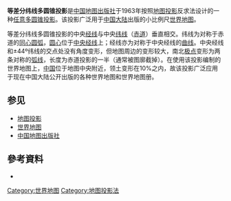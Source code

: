 '''等差分纬线多圆锥投影'''是[[中国地图出版社|中国地图出版社]]于1963年按照[[地图投影|地图投影]]反求法设计的一种[[任意多圆锥投影|任意多圆锥投影]]。该投影广泛用于[[中国大陆|中国大陆]]出版的小比例尺[[世界地图|世界地图]]。

等差分纬线多圆锥投影的中央[[经线|经线]]与中央[[纬线|纬线]]（[[赤道|赤道]]）垂直相交。纬线为对称于赤道的[[同心圆|同心圆]][[弧|弧]]，[[圆心|圆心]]位于[[中央经线|中央经线]]上；经线亦为对称于中央经线的[[曲线|曲线]]。中央经线和±44º纬线的交点处没有角度变形，但地图周边的变形较大，南北[[极点|极点]]变形为两条对称的[[弧线|弧线]]，长度为赤道投影的一半（通常被图廓截掉）。在使用该投影编制的世界地图上，[[中国|中国]]位于地图中央附近，领土变形在10%之内，故该投影广泛应用于现在中国大陆公开出版的各种世界地图和世界地图册。

==参见 ==
*[[地图投影|地图投影]]
*[[世界地图|世界地图]]
*[[中国地图出版社|中国地图出版社]]

==參考資料==
<div class="references-small">
<references />
*{{cite book |last= |first= |author=邓绶林 刘文彰 |authorlink= |coauthors= |editor= |others= |title=地学辞典 |origdate= |origyear= |origmonth= |url= |format= |accessdate= |accessyear= |accessmonth= |edition= |series= |publisher=河北教育出版社 |location=石家庄 |language=中文 |isbn=7-5434-1120-2 |oclc= |doi= |id= |pages= |chapter= |chapterurl= |quote= |date=1992年10月}} 
</div>

[[Category:世界地图|Category:世界地图]]
[[Category:地图投影法|Category:地图投影法]]
